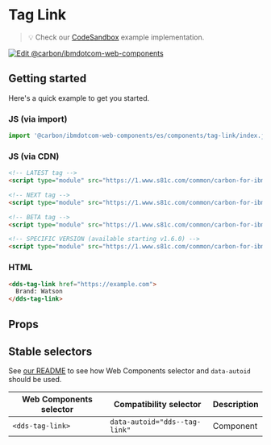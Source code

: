 
# Tag Link

> 💡 Check our
> [CodeSandbox](https://githubbox.com/carbon-design-system/carbon-for-ibm-dotcom/tree/master/packages/web-components/examples/codesandbox/components/tag-link)
> example implementation.

[![Edit @carbon/ibmdotcom-web-components](https://codesandbox.io/static/img/play-codesandbox.svg)](https://githubbox.com/carbon-design-system/carbon-for-ibm-dotcom/tree/master/packages/web-components/examples/codesandbox/components/tag-link)

## Getting started

Here's a quick example to get you started.

### JS (via import)

```javascript
import '@carbon/ibmdotcom-web-components/es/components/tag-link/index.js';
```

### JS (via CDN)

```html
<!-- LATEST tag -->
<script type="module" src="https://1.www.s81c.com/common/carbon-for-ibm-dotcom/latest/tag-link.min.js"></script>

<!-- NEXT tag -->
<script type="module" src="https://1.www.s81c.com/common/carbon-for-ibm-dotcom/next/tag-link.min.js"></script>

<!-- BETA tag -->
<script type="module" src="https://1.www.s81c.com/common/carbon-for-ibm-dotcom/beta/tag-link.min.js"></script>

<!-- SPECIFIC VERSION (available starting v1.6.0) -->
<script type="module" src="https://1.www.s81c.com/common/carbon-for-ibm-dotcom/v1.6.0/tag-link.min.js"></script>
```

### HTML

```html
<dds-tag-link href="https://example.com">
  Brand: Watson
</dds-tag-link>
```

## Props

<Props of="dds-tag-link" />

## Stable selectors

See [our README](https://github.com/carbon-design-system/carbon-for-ibm-dotcom/tree/master/packages/web-components#stable-selectors-for-analytics-and-integratione2e-testing-in-web-components) to see how Web Components selector and `data-autoid` should be used.

| Web Components selector     | Compatibility selector                   | Description |
| --------------------------- | ---------------------------------------- | ----------- |
| `<dds-tag-link>`            | `data-autoid="dds--tag-link"`            | Component   |

<Description markdown={contributing} />
